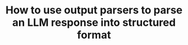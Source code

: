 ---
sidebar_position: 3
title: How to use output parsers to parse an LLM response into structured format
sidebar_class_name: hidden
pagination_prev: null
pagination_next: null
---